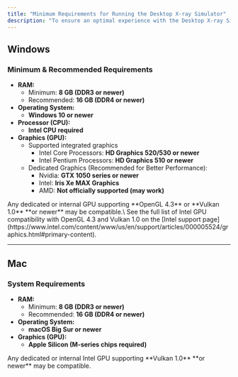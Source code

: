 ```yaml
---
title: "Minimum Requirements for Running the Desktop X-ray Simulator"
description: "To ensure an optimal experience with the Desktop X-ray Simulator, your system must meet the following minimum and recommended requirements."
---
```


## **Windows**

### **Minimum & Recommended Requirements**

* **RAM:**
  * Minimum: **8 GB (DDR3 or newer)**
  * Recommended: **16 GB (DDR4 or newer)**
* **Operating System:**
  * **Windows 10 or newer**
* **Processor (CPU):**
  * **Intel CPU required**
* **Graphics (GPU):**
  * Supported integrated graphics
    * Intel Core Processors: **HD Graphics 520/530 or newer**
    * Intel Pentium Processors: **HD Graphics 510 or newer**
  * Dedicated Graphics (Recommended for Better Performance):
    * Nvidia: **GTX 1050 series or newer**
    * Intel: **Iris Xe MAX Graphics**
    * AMD: **Not officially supported (may work)**

<Note>
    Any dedicated or internal GPU supporting **OpenGL 4.3** or **Vulkan 1.0** **or newer** may be compatible.\
See the full list of Intel GPU compatibility with OpenGL 4.3 and Vulkan 1.0 on the [Intel support page](https://www.intel.com/content/www/us/en/support/articles/000005524/graphics.html#primary-content).

</Note>

***

## **Mac**

### **System Requirements**

* **RAM:**
  * Minimum: **8 GB (DDR3 or newer)**
  * Recommended: **16 GB (DDR4 or newer)**
* **Operating System:**
  * **macOS Big Sur or newer**
* **Graphics (GPU):**
  * **Apple Silicon (M-series chips required)**

<Note>
    Any dedicated or internal Intel GPU supporting **Vulkan 1.0** **or newer** may be compatible.
</Note>


